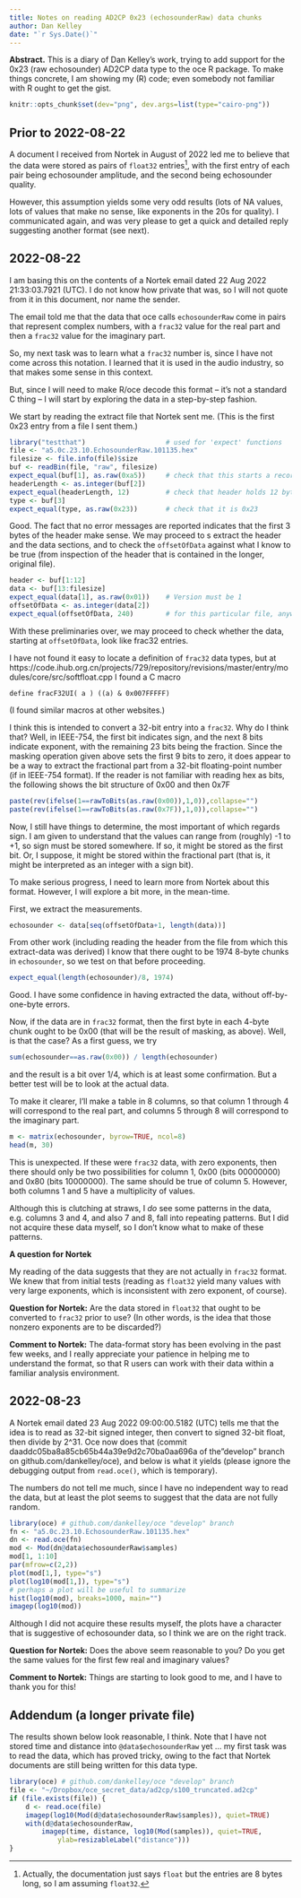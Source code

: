 ```yaml
---
title: Notes on reading AD2CP 0x23 (echosounderRaw) data chunks
author: Dan Kelley
date: "`r Sys.Date()`"
---
```


**Abstract.** This is a diary of Dan Kelley's work, trying to add support for
the 0x23 (raw echosounder) AD2CP data type to the oce R package. To make things
concrete, I am showing my (R) code; even somebody not familiar with R ought to
get the gist.

```r
knitr::opts_chunk$set(dev="png", dev.args=list(type="cairo-png"))
```


## Prior to 2022-08-22

A document I received from Nortek in August of 2022 led me to believe that the
data were stored as pairs of `float32` entries^[Actually, the documentation
just says `float` but the entries are 8 bytes long, so I am assuming
`float32`.], with the first entry of each pair being echosounder amplitude, and
the second being echosounder quality.

However, this assumption yields some very odd results (lots of NA values, lots
of values that make no sense, like exponents in the 20s for quality).  I
communicated again, and was very please to get a quick and detailed reply
suggesting another format (see next).

## 2022-08-22

I am basing this on the contents of a Nortek email dated 22 Aug 2022
21:33:03.7921 (UTC).  I do not know how private that was, so I will not quote
from it in this document, nor name the sender.

The email told me that the data that oce calls `echosounderRaw` come in pairs
that represent complex numbers, with a `frac32` value for the real part and
then a `frac32` value for the imaginary part.

So, my next task was to learn what a `frac32` number is, since I have not come
across this notation.  I learned that it is used in the audio industry, so that
makes some sense in this context.

But, since I will need to make R/oce decode this format -- it's not a standard
C thing -- I will start by exploring the data in a step-by-step fashion.

We start by reading the extract file that Nortek sent me.  (This is the first
0x23 entry from a file I sent them.)

```r
library("testthat")                    # used for 'expect' functions
file <- "a5.0c.23.10.EchosounderRaw.101135.hex"
filesize <- file.info(file)$size
buf <- readBin(file, "raw", filesize)
expect_equal(buf[1], as.raw(0xa5))     # check that this starts a record
headerLength <- as.integer(buf[2])
expect_equal(headerLength, 12)         # check that header holds 12 bytes
type <- buf[3]
expect_equal(type, as.raw(0x23))       # check that it is 0x23
```

Good. The fact that no error messages are reported indicates that the first 3
bytes of the header make sense.  We may proceed to s extract the header and the
data sections, and to check the `offsetOfData` against what I know to be true
(from inspection of the header that is contained in the longer, original file).

```r
header <- buf[1:12]
data <- buf[13:filesize]
expect_equal(data[1], as.raw(0x01))    # Version must be 1
offsetOfData <- as.integer(data[2])
expect_equal(offsetOfData, 240)        # for this particular file, anyway
```

With these preliminaries over, we may proceed to check whether the data,
starting at `offsetOfData`, look like frac32 entries.

I have not found it easy to locate a definition of `frac32` data types, but at
https://code.ihub.org.cn/projects/729/repository/revisions/master/entry/modules/core/src/softfloat.cpp
I found a C macro
```
define fracF32UI( a ) ((a) & 0x007FFFFF)
```
(I found similar macros at other websites.)

I think this is intended to convert a 32-bit entry into a `frac32`.  Why do I
think that?  Well, in IEEE-754, the first bit indicates sign, and the next 8
bits indicate exponent, with the remaining 23 bits being the fraction. Since
the masking operation given above sets the first 9 bits to zero, it does appear
to be a way to extract the fractional part from a 32-bit floating-point number
(if in IEEE-754 format).  If the reader is not familiar with reading hex as
bits, the following shows the bit structure of 0x00 and then 0x7F
```r
paste(rev(ifelse(1==rawToBits(as.raw(0x00)),1,0)),collapse="")
paste(rev(ifelse(1==rawToBits(as.raw(0x7F)),1,0)),collapse="")
```

Now, I still have things to determine, the most important of which regards
sign.  I am given to understand that the values can range from (roughly) -1 to
+1, so sign must be stored somewhere. If so, it might be stored as the first
bit.  Or, I suppose, it might be stored within the fractional part (that is, it
might be interpreted as an integer with a sign bit).

To make serious progress, I need to learn more from Nortek about this format.
However, I will explore a bit more, in the mean-time.

First, we extract the measurements.
```r
echosounder <- data[seq(offsetOfData+1, length(data))]
```
From other work (including reading the header from the file from which this
extract-data was derived) I know that there ought to be 1974 8-byte chunks in
`echosounder`, so we test on that before proceeding.
```r
expect_equal(length(echosounder)/8, 1974)
```

Good.  I have some confidence in having extracted the data, without
off-by-one-byte errors.

Now, if the data are in `frac32` format, then the first byte in each 4-byte
chunk ought to be 0x00 (that will be the result of masking, as above).  Well,
is that the case?  As a first guess, we try
```r
sum(echosounder==as.raw(0x00)) / length(echosounder)
```
and the result is a bit over 1/4, which is at least some confirmation.  But
a better test will be to look at the actual data.

To make it clearer, I'll make a table in 8 columns, so that column 1 through 4
will correspond to the real part, and columns 5 through 8 will correspond to
the imaginary part.

```r
m <- matrix(echosounder, byrow=TRUE, ncol=8)
head(m, 30)
```

This is unexpected.  If these were `frac32` data, with zero exponents, then
there should only be two possibilities for column 1, 0x00 (bits 00000000) and
0x80 (bits 10000000).  The same should be true of column 5. However, both
columns 1 and 5 have a multiplicity of values.

Although this is clutching at straws, I *do* see some patterns in the data,
e.g. columns 3 and 4, and also 7 and 8, fall into repeating patterns. But I did
not acquire these data myself, so I don't know what to make of these patterns.

**A question for Nortek**

My reading of the data suggests that they are not actually in `frac32` format.
We knew that from initial tests (reading as `float32` yield many values with very
large exponents, which is inconsistent with zero exponent, of course).

**Question for Nortek:** Are the data stored in `float32` that ought to be
converted to `frac32` prior to use?  (In other words, is the idea that those
nonzero exponents are to be discarded?)

**Comment to Nortek:** The data-format story has been evolving in the past few
weeks, and I really appreciate your patience in helping me to understand the
format, so that R users can work with their data within a familiar analysis
environment.


## 2022-08-23

A Nortek email dated 23 Aug 2022 09:00:00.5182 (UTC) tells me that the idea is
to read as 32-bit signed integer, then convert to signed 32-bit float, then
divide by 2^31.  Oce now does that (commit
daaddc05ba8a85cb65b44a39e9d2c70ba0aa696a of the"develop" branch on
github.com/dankelley/oce), and below is what it yields (please ignore the
debugging output from `read.oce()`, which is temporary).

The numbers do not tell me much, since I have no independent way to read the
data, but at least the plot seems to suggest that the data are not fully random.


```r
library(oce) # github.com/dankelley/oce "develop" branch
fn <- "a5.0c.23.10.EchosounderRaw.101135.hex"
dn <- read.oce(fn)
mod <- Mod(dn@data$echosounderRaw$samples)
mod[1, 1:10]
par(mfrow=c(2,2))
plot(mod[1,], type="s")
plot(log10(mod[1,]), type="s")
# perhaps a plot will be useful to summarize
hist(log10(mod), breaks=1000, main="")
imagep(log10(mod))
```

Although I did not acquire these results myself, the plots have a character
that is suggestive of echosounder data, so I think we are on the right track.

**Question for Nortek:** Does the above seem reasonable to you? Do you get the
same values for the first few real and imaginary values?

**Comment to Nortek:** Things are starting to look good to me, and I have to
thank you for this!

## Addendum (a longer private file)

The results shown below look reasonable, I think.  Note that I have not stored
time and distance into `@data$echosounderRaw` yet ... my first task was to read
the data, which has proved tricky, owing to the fact that Nortek documents are
still being written for this data type.

```r
library(oce) # github.com/dankelley/oce "develop" branch
file <- "~/Dropbox/oce_secret_data/ad2cp/s100_truncated.ad2cp"
if (file.exists(file)) {
    d <- read.oce(file)
    imagep(log10(Mod(d@data$echosounderRaw$samples)), quiet=TRUE)
    with(d@data$echosounderRaw,
        imagep(time, distance, log10(Mod(samples)), quiet=TRUE,
            ylab=resizableLabel("distance")))
}
```


